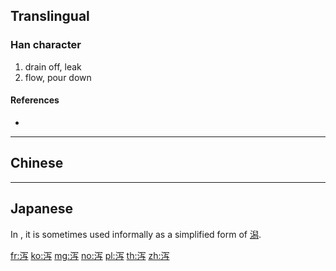 {{character info/new}}
{{also|瀉}}
==Translingual==

===Han character===
{{Han char|rn=85|rad=水|as=05|sn=8|four=|canj=EBYM}}

# drain off, leak
# flow, pour down

====References====
* {{Han ref|kx=0619.121|hdz=31595.020|uh=6CFB|ud=27899}}

----

==Chinese==
{{zh-see|瀉}}

----

==Japanese==
In {{w|Niigata Prefecture}}, it is sometimes used informally as a simplified form of [[潟]].

[[fr:泻]]
[[ko:泻]]
[[mg:泻]]
[[no:泻]]
[[pl:泻]]
[[th:泻]]
[[zh:泻]]